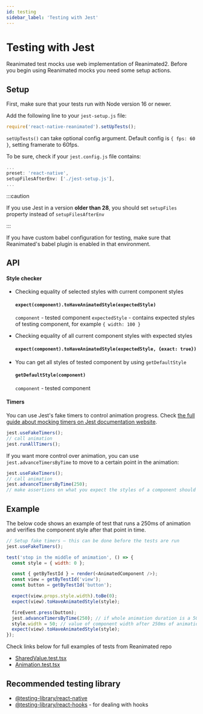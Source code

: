 ```yaml
---
id: testing
sidebar_label: 'Testing with Jest'
---
```


# Testing with Jest


<DocsCompatibilityInfo />

Reanimated test mocks use web implementation of Reanimated2. Before you begin using Reanimated mocks you need some setup actions.

## Setup

First, make sure that your tests run with Node version 16 or newer.

Add the following line to your `jest-setup.js` file:

```js
require('react-native-reanimated').setUpTests();
```

`setUpTests()` can take optional config argument. Default config is `{ fps: 60 }`, setting framerate to 60fps.

To be sure, check if your `jest.config.js` file contains:

```js
...
preset: 'react-native',
setupFilesAfterEnv: ['./jest-setup.js'],
...
```

:::caution

If you use Jest in a version **older than 28**, you should set `setupFiles` property instead of `setupFilesAfterEnv`

:::

If you have custom babel configuration for testing, make sure that Reanimated's babel plugin is enabled in that environment.

## API

#### Style checker

- Checking equality of selected styles with current component styles

  #### `expect(component).toHaveAnimatedStyle(expectedStyle)`

  `component` - tested component
  `expectedStyle` - contains expected styles of testing component, for example `{ width: 100 }`

- Checking equality of all current component styles with expected styles

  #### `expect(component).toHaveAnimatedStyle(expectedStyle, {exact: true})`

- You can get all styles of tested component by using `getDefaultStyle`
  #### `getDefaultStyle(component)`
  `component` - tested component

#### Timers

You can use Jest's fake timers to control animation progress.
Check [the full guide about mocking timers on Jest documentation website](https://jestjs.io/docs/timer-mocks).

```js
jest.useFakeTimers();
// call animation
jest.runAllTimers();
```

If you want more control over animation, you can use `jest.advanceTimersByTime` to move to a certain point in the animation:

```js
jest.useFakeTimers();
// call animation
jest.advanceTimersByTime(250);
// make assertions on what you expect the styles of a component should be after 250ms
```

## Example

The below code shows an example of test that runs a 250ms of animation and verifies the component style after that point in time.

```js
// Setup fake timers – this can be done before the tests are run
jest.useFakeTimers();

test('stop in the middle of animation', () => {
  const style = { width: 0 };

  const { getByTestId } = render(<AnimatedComponent />);
  const view = getByTestId('view');
  const button = getByTestId('button');

  expect(view.props.style.width).toBe(0);
  expect(view).toHaveAnimatedStyle(style);

  fireEvent.press(button);
  jest.advanceTimersByTime(250); // if whole animation duration is a 500ms
  style.width = 50; // value of component width after 250ms of animation
  expect(view).toHaveAnimatedStyle(style);
});
```

Check links below for full examples of tests from Reanimated repo

- [SharedValue.test.tsx](https://github.com/software-mansion/react-native-reanimated/tree/main/__tests__/SharedValue.test.tsx)
- [Animation.test.tsx](https://github.com/software-mansion/react-native-reanimated/tree/main/__tests__/Animation.test.tsx)

## Recommended testing library

- [@testing-library/react-native](https://testing-library.com/docs/react-native-testing-library/intro)
- [@testing-library/react-hooks](https://react-hooks-testing-library.com/) - for dealing with hooks
